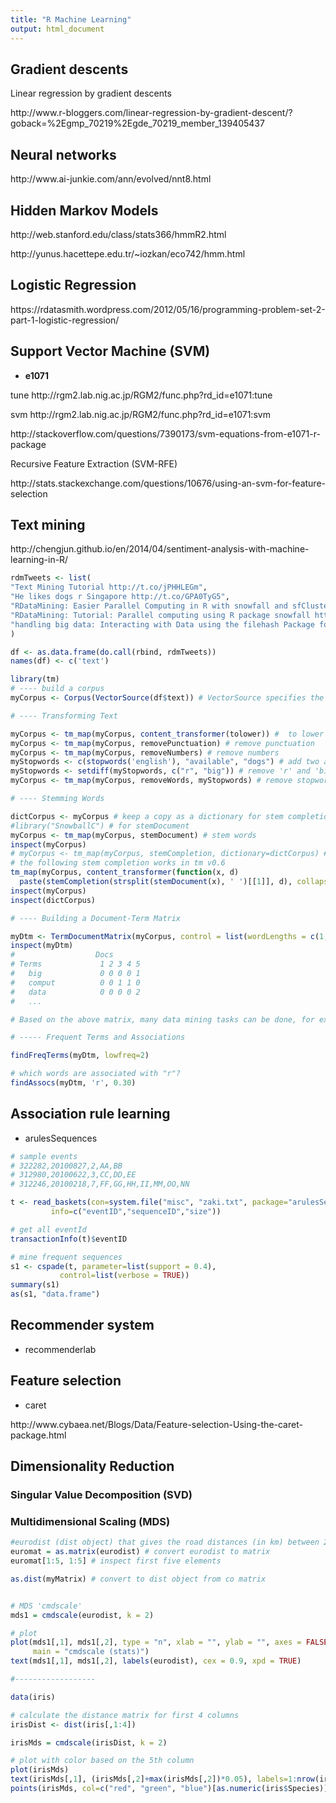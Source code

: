 ---
title: "R Machine Learning"
output: html_document
---

## Gradient descents 

Linear regression by gradient descents

http://www.r-bloggers.com/linear-regression-by-gradient-descent/?goback=%2Egmp_70219%2Egde_70219_member_139405437

## Neural networks ##

http://www.ai-junkie.com/ann/evolved/nnt8.html


## Hidden Markov Models ##

http://web.stanford.edu/class/stats366/hmmR2.html

http://yunus.hacettepe.edu.tr/~iozkan/eco742/hmm.html


## Logistic Regression ##

https://rdatasmith.wordpress.com/2012/05/16/programming-problem-set-2-part-1-logistic-regression/


## Support Vector Machine (SVM) ##

  *  **e1071**

tune
http://rgm2.lab.nig.ac.jp/RGM2/func.php?rd_id=e1071:tune

svm
http://rgm2.lab.nig.ac.jp/RGM2/func.php?rd_id=e1071:svm

http://stackoverflow.com/questions/7390173/svm-equations-from-e1071-r-package

Recursive Feature Extraction (SVM-RFE)

http://stats.stackexchange.com/questions/10676/using-an-svm-for-feature-selection



## Text mining

http://chengjun.github.io/en/2014/04/sentiment-analysis-with-machine-learning-in-R/


```r
rdmTweets <- list(
"Text Mining Tutorial http://t.co/jPHHLEGm",
"He likes dogs r Singapore http://t.co/GPA0TyG5",
"RDataMining: Easier Parallel Computing in R with snowfall and sfCluster http://t.co/BPcinvzK",
"RDataMining: Tutorial: Parallel computing using R package snowfall http://t.co/CHBCyr76",
"handling big data: Interacting with Data using the filehash Package for R http://t.co/7RB3sChx"
)

df <- as.data.frame(do.call(rbind, rdmTweets))
names(df) <- c('text')

library(tm)
# ---- build a corpus
myCorpus <- Corpus(VectorSource(df$text)) # VectorSource specifies the text source

# ---- Transforming Text

myCorpus <- tm_map(myCorpus, content_transformer(tolower)) #  to lower case
myCorpus <- tm_map(myCorpus, removePunctuation) # remove punctuation
myCorpus <- tm_map(myCorpus, removeNumbers) # remove numbers
myStopwords <- c(stopwords('english'), "available", "dogs") # add two additional stopwords
myStopwords <- setdiff(myStopwords, c("r", "big")) # remove 'r' and 'big' from stopwords
myCorpus <- tm_map(myCorpus, removeWords, myStopwords) # remove stopwords

# ---- Stemming Words

dictCorpus <- myCorpus # keep a copy as a dictionary for stem completion
#library("SnowballC") # for stemDocument
myCorpus <- tm_map(myCorpus, stemDocument) # stem words
inspect(myCorpus)
# myCorpus <- tm_map(myCorpus, stemCompletion, dictionary=dictCorpus) # stem completion
# the following stem completion works in tm v0.6 
tm_map(myCorpus, content_transformer(function(x, d)
  paste(stemCompletion(strsplit(stemDocument(x), ' ')[[1]], d), collapse = ' ')), dictCorpus)
inspect(myCorpus)
inspect(dictCorpus)

# ---- Building a Document-Term Matrix

myDtm <- TermDocumentMatrix(myCorpus, control = list(wordLengths = c(1, Inf)))
inspect(myDtm)
#                  Docs
# Terms             1 2 3 4 5
#   big             0 0 0 0 1
#   comput          0 0 1 1 0
#   data            0 0 0 0 2  
#   ...

# Based on the above matrix, many data mining tasks can be done, for example, clustering, classification and association analysis.

# ----- Frequent Terms and Associations

findFreqTerms(myDtm, lowfreq=2)

# which words are associated with "r"?
findAssocs(myDtm, 'r', 0.30)
```

## Association rule learning ##

 * arulesSequences

```r
# sample events 
# 322282,20100827,2,AA,BB
# 312980,20100622,3,CC,DD,EE
# 312246,20100218,7,FF,GG,HH,II,MM,OO,NN

t <- read_baskets(con=system.file("misc", "zaki.txt", package="arulesSequences"), 
         info=c("eventID","sequenceID","size"))

# get all eventId
transactionInfo(t)$eventID

# mine frequent sequences
s1 <- cspade(t, parameter=list(support = 0.4), 
           control=list(verbose = TRUE))
summary(s1)
as(s1, "data.frame")
```

## Recommender system ##

  * recommenderlab

## Feature selection ##

  * caret

http://www.cybaea.net/Blogs/Data/Feature-selection-Using-the-caret-package.html


## Dimensionality Reduction

### Singular Value Decomposition (SVD) ##

### Multidimensional Scaling (MDS) ##

```r
#eurodist (dist object) that gives the road distances (in km) between 21 cities in Europe. 
euromat = as.matrix(eurodist) # convert eurodist to matrix
euromat[1:5, 1:5] # inspect first five elements

as.dist(myMatrix) # convert to dist object from co matrix


# MDS 'cmdscale'
mds1 = cmdscale(eurodist, k = 2)

# plot
plot(mds1[,1], mds1[,2], type = "n", xlab = "", ylab = "", axes = FALSE,
     main = "cmdscale (stats)")
text(mds1[,1], mds1[,2], labels(eurodist), cex = 0.9, xpd = TRUE)

#------------------ 

data(iris)

# calculate the distance matrix for first 4 columns
irisDist <- dist(iris[,1:4])

irisMds = cmdscale(irisDist, k = 2)

# plot with color based on the 5th column 
plot(irisMds)
text(irisMds[,1], (irisMds[,2]+max(irisMds[,2])*0.05), labels=1:nrow(irisMds), cex = 0.6, xpd = TRUE)
points(irisMds, col=c("red", "green", "blue")[as.numeric(iris$Species)],)

```